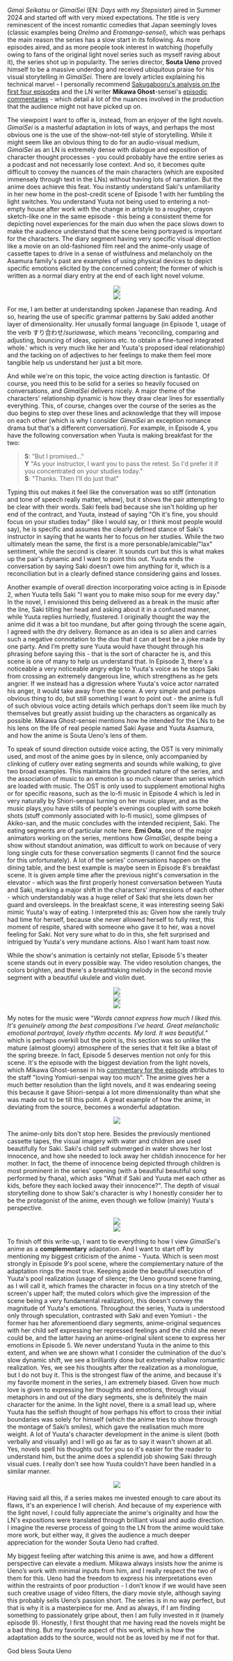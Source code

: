 *Gimai Seikatsu* or *GimaiSei* (EN: *Days with my Stepsister*) aired in Summer 2024 and started off with very mixed expectations. The title is very reminescent of the incest romantic comedies that Japan seemingly loves (classic examples being *OreImo* and *Eromanga-sensei*), which was perhaps the main reason the series has a slow start in its following. As more episodes aired, and as more people took interest in watching (hopefully owing to fans of the original light novel series such as myself raving about it), the series shot up in popularity. The series director, **Souta Ueno** proved himself to be a massive underdog and received ubiquitous praise for his visual storytelling in *GimaiSei*. There are lovely articles explaining his technical marvel - I personally recommend [Sakugabooru's analysis on the first four episodes](https://blog.sakugabooru.com/2024/08/01/gimai-seikatsu/) and the LN writer **Mikawa Ghost**-sensei's [episodic commentaries](https://x.com/mikawaghost/status/1808863069390680504) - which detail a lot of the nuances involved in the production that the audience might not have picked up on.

The viewpoint I want to offer is, instead, from an enjoyer of the light novels. *GimaiSei* is a masterful adaptation in lots of ways, and perhaps the most obvious one is the use of the show-not-tell style of storytelling. While it might seem like an obvious thing to do for an audio-visual medium, *GimaiSei* as an LN is extremely dense with dialogue and exposition of character thought processes - you could probably have the entire series as a podcast and not necessarily lose context. And so, it becomes quite difficult to convey the nuances of the main characters (which are exposited immensely through text in the LNs) without having lots of narration. But the anime does achieve this feat. You instantly understand Saki's unfamiliarity in her new home in the post-credit scene of Episode 1 with her fumbling the light switches. You understand Yuuta not being used to entering a not-empty house after work with the change in artstyle to a rougher, crayon sketch-like one in the same episode - this being a consistent theme for depicting novel experiences for the main duo when the pace slows down to make the audience understand that the scene being portrayed is important for the characters. The diary segment having very specific visual direction like a movie on an old-fashioned film reel and the anime-only usage of cassette tapes to drive in a sense of wistfulness and melancholy on the Asamura family's past are examples of using physical devices to depict specific emotions elicited by the concerned content; the former of which is written as a normal diary entry at the end of each light novel volume. 

<div align="center" style={{marginBottom: '-10px', marginTop: '-10px'}}>
  <img src="/images/blog/gimaisei/image1.webp" className="rounded-xl" />
</div>
<div align="center" style={{marginBottom: '-10px', marginTop: '-10px'}}>
  <img src="/images/blog/gimaisei/image2.webp" className="rounded-xl" />
</div>

For me, I am better at understanding spoken Japanese than reading. And so, hearing the use of specific grammar patterns by Saki added another layer of dimensionality. Her unusally formal language (in Episode 1, usage of the verb すり合わせ/*suriawase*, which means 'reconciling, comparing and adjusting, bouncing of ideas, opinions etc. to obtain a fine-tuned integrated whole.' which is very much like her and Yuuta's proposed ideal relationship) and the tacking on of adjectives to her feelings to make them feel more tangible help us understand her just a bit more. 

And while we're on this topic, the voice acting direction is fantastic. Of course, you need this to be solid for a series so heavily focused on conversations, and *GimaiSei* delivers nicely. A major theme of the characters' relationship dynamic is how they draw clear lines for essentially everything. This, of course, changes over the course of the series as the duo begins to step over these lines and acknowledge that they will impose on each other (which is why I consider *GimaiSei* an exception romance drama but that's a different conversation). For example, in Episode 4, you have the following conversation when Yuuta is making breakfast for the two:

> **S**: "But I promised..." \
>**Y** "As your instructor, I want you to pass the retest. So I'd prefer it if you concentrated on your studies today." \
>**S**: "Thanks. Then I'll do just that"

Typing this out makes it feel like the conversation was so stiff (intonation and tone of speech really matter, whew), but it shows the pair attempting to be clear with their words. Saki feels bad because she isn't holding up her end of the contract, and Yuuta, instead of saying "Oh it's fine, you should focus on your studies today" (like I would say, or I think most people would say), he is specific and assumes the clearly defined stance of Saki's instructor in saying that he wants her to focus on her studies. While the two ultimately mean the same, the first is a more personable/amicable/"lax" sentiment, while the second is clearer. It sounds curt but this is what makes up the pair's dynamic and I want to point this out. Yuuta ends the conversation by saying Saki doesn't owe him anything for it, which is a reconciliation but in a clearly defined stance considering gains and losses. 

Another example of overall direction incorporating voice acting is in Episode 2, when Yuuta tells Saki "I want you to make miso soup for me every day." In the novel, I envisioned this being delivered as a break in the music after the line, Saki tilting her head and asking about it in a confused manner, while Yuuta replies hurriedly, flustered. I originally thought the way the anime did it was a bit too mundane, but after going through the scene again, I agreed with the dry delivery. Romance as an idea is so alien and carries such a negative connotation to the duo that it can at best be a joke made by one party. And I’m pretty sure Yuuta would have thought through his phrasing before saying this - that is the sort of character he is, and this scene is one of many to help us understand that. In Episode 3, there's a noticeable a very noticeable angry edge to Yuuta's voice as he stops Saki from crossing an extremely dangerous line, which strengthens as he gets angrier. If we instead has a digression where Yuuta's voice actor narrated his anger, it would take away from the scene. A very simple and perhaps obvious thing to do, but still something I want to point out - the anime is full of such obvious voice acting details which perhaps don't seem like much by themselves but greatly assist buiding up the characters as organically as possible. Mikawa Ghost-sensei mentions how he intended for the LNs to be his lens on the life of real people named Saki Ayase and Yuuta Asamura, and how the anime is Souta Ueno's lens of them. 

To speak of sound direction outside voice acting, the OST is very minimally used, and most of the anime goes by in silence, only accompanied by clinking of cutlery over eating segments and sounds while walking, to give two broad examples. This maintains the grounded nature of the series, and the association of music to an emotion is so much clearer than series which are loaded with music. The OST is only used to supplement emotional highs or for specific reasons, such as the lo-fi music in Episode 4 which is led in very naturally by Shiori-senpai turning on her music player, and as the music plays,you have stills of people's evenings coupled with some bokeh shots (stuff commonly associated with lo-fi music), some glimpses of Akiko-san, and the music concludes with the intended recipient, Saki. The eating segments are of particular note here. **Emi Oota**, one of the major animators working on the series, mentions how *GimaiSei*, despite being a show without standout animation, was difficult to work on because of very long single cuts for these conversation segments (I cannot find the source for this unfortunately). A lot of the series' conversations happen on the dining table, and the best example is maybe seen in Episode 8's breakfast scene. It is given ample time after the previous night's conversation in the elevator - which was the first properly honest conversation between Yuuta and Saki, marking a major shift in the characters' impressions of each other - which understandably was a huge relief of Saki that she lets down her guard and oversleeps. In the breakfast scene, it was interesting seeing Saki mimic Yuuta's way of eating. I interpreted this as: Given how she rarely truly had time for herself, because she never allowed herself to fully rest, this moment of respite, shared with someone who gave it to her, was a novel feeling for Saki. Not very sure what to do in this, she felt surprised and intrigued by Yuuta's very mundane actions. Also I want ham toast now.

While the show's animation is certainly not stellar, Episode 5's theater scene stands out in every possible way. The video resolution changes, the colors brighten, and there's a breathtaking melody in the second movie segment with a beautiful ukulele and violin duet. 

<div align="center" style={{marginBottom: '-10px', marginTop: '-10px'}}>
  <img src="/images/blog/gimaisei/image3.webp" className="rounded-xl" />
</div>
<div align="center" style={{marginBottom: '-10px', marginTop: '-10px'}}>
  <img src="/images/blog/gimaisei/image4.webp" className="rounded-xl" />
</div>
<div align="center" style={{marginBottom: '-10px', marginTop: '-10px'}}>
  <img src="/images/blog/gimaisei/image5.webp" className="rounded-xl" />
</div>

My notes for the music were "*Words cannot express how much I liked this. It's genuinely among the best compositions I've heard. Great melancholic emotional portrayal, lovely rhythm accents. My lord. It was beautiful.*" which is perhaps overkill but the point is, this section was so unlike the mature (almost gloomy) atmosphere of the series that it felt like a blast of the spring breeze. In fact, Episode 5 deserves mention not only for this scene. It's the episode with the biggest deviation from the light novels, which Mikawa Ghost-sensei in his [commentary for the episode](https://x.com/mikawaghost/status/1819010695134081224) attributes to the staff "loving Yomiuri-senpai way too much". The anime gives her a much better resolution than the light novels, and it was endearing seeing this because it gave Shiori-senpai a lot more dimensionality than what she was made out to be till this point. A great example of how the anime, in deviating from the source, becomes a wonderful adaptation. 

<div align="center" style={{marginBottom: '-10px', marginTop: '-10px'}}>
  <img src="/images/blog/gimaisei/image6.webp" className="rounded-xl" />
</div>

The anime-only bits don't stop here. Besides the previously mentioned cassette tapes, the visual imagery with water and children are used beautifully for Saki. Saki's child self submerged in water shows her lost innocence, and how she needed to lock away her childish innocence for her mother. In fact, the theme of innocence being depicted through children is most prominent in the series' opening (with a beautiful beautiful song performed by fhana), which asks "What if Saki and Yuuta met each other as kids, before they each locked away their innocence?". The depth of visual storytelling done to show Saki's character is why I honestly consider her to be the protagonist of the anime, even though we follow (mainly) Yuuta's perspective. 

<div align="center" style={{marginBottom: '-10px', marginTop: '-10px'}}>
  <img src="/images/blog/gimaisei/image7.webp" className="rounded-xl" />
</div>
<div align="center" style={{marginBottom: '-10px', marginTop: '-10px'}}>
  <img src="/images/blog/gimaisei/image8.webp" className="rounded-xl" />
</div>

To finish off this write-up, I want to tie everything to how I view *GimaiSei*'s anime as a **complementary** adaptation. And I want to start off by mentioning my biggest criticism of the anime - Yuuta. Which is seen most strongly in Episode 9's pool scene, where the complementary nature of the adaptation rings the most true. Keeping aside the beautiful execution of Yuuta's pool realization (usage of silence; the Ueno ground scene framing, as I will call it, which frames the character in focus on a tiny stretch of the screen's upper half; the muted colors which give the impression of the scene being a very fundamental realization), this doesn't convey the magnitude of Yuuta's emotions. Throughout the series, Yuuta is understood only through speculation, contrasted with Saki and even Yomiuri - the former has her aforementioend diary segments, anime-original sequences with her child self expressing her repressed feelings and the child she never could be, and the latter having an anime-original silent scene to express her emotions in Episode 5. We never understand Yuuta in the anime to this extent, and when we are shown what I consider the culmination of the duo's slow dynamic shift, we see a brilliantly done but extremely shallow romantic realization. Yes, we see his thoughts after the realization as a monologue, but I do not buy it. This is the strongest flaw of the anime, and because it's my favorite moment in the series, I am extremely biased. Given how much love is given to expressing her thoughts and emotions, through visual metaphors in and out of the diary segments, she is definitely the main character for the anime. In the light novel, there is a small lead up, where Yuuta has the selfish thought of how perhaps his effort to cross their initial boundaries was solely for himself (which the anime tries to show through the montage of Saki’s smiles), which gave the realisation much more weight. A lot of Yuuta's character development in the anime is silent (both verbally and visually) and I will go as far as to say it wasn't shown at all. Yes, novels spell his thoughts out for you so it's easier for the reader to understand him, but the anime does a splendid job showing Saki through visual cues. I really don't see how Yuuta couldn't have been handled in a similar manner.

<div align="center" style={{marginBottom: '-10px', marginTop: '-10px'}}>
  <img src="/images/blog/gimaisei/image9.webp" className="rounded-xl" />
</div>

Having said all this, if a series makes me invested enough to care about its flaws, it's an experience I will cherish. And because of my experience with the light novel, I could fully appreciate the anime's originality and how the LN's expositions were translated through brilliant visual and audio direction. I imagine the reverse process of going to the LN from the anime would take more work, but either way, it gives the audience a much deeper appreciation for the wonder Souta Ueno had crafted. 

My biggest feeling after watching this anime is awe, and how a different perspective can elevate a medium. Mikawa always insists how the anime is Ueno’s work with minimal inputs from him, and I really respect the two of them for this. Ueno had the freedom to express his interpretations even within the restraints of poor production - I don’t know if we would have seen such creative usage of video filters, the diary movie style, although saying this probably sells Ueno’s passion short. The series is in no way perfect, but that is why it is a masterpiece for me. And as always, if I am finding something to passionately gripe about, then I am fully invested in it (namely episode 9). Honestly, I first thought that me having read the novels might be a bad thing. But my favorite aspect of this work, which is how the adaptation adds to the source, would not be as loved by me if not for that.

God bless Souta Ueno

